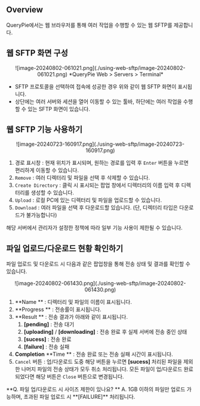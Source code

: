 
## Overview

QueryPie에서는 웹 브라우저를 통해 여러 작업을 수행할 수 있는 웹 SFTP를 제공합니다.


## 웹 SFTP 화면 구성

<p align="center">
![image-20240802-061021.png](./using-web-sftp/image-20240802-061021.png)
*QueryPie Web &gt; Servers &gt; Terminal*
</p>

* SFTP 프로토콜을 선택하여 접속에 성공한 경우 위와 같이 웹 SFTP 화면이 표시됩니다. 
* 상단에는 여러 서버와 세션을 열어 이동할 수 있는 툴바, 하단에는 여러 작업을 수행할 수 있는 SFTP 화면이 있습니다. 


## 웹 SFTP 기능 사용하기

<p align="center">
![image-20240723-160917.png](./using-web-sftp/image-20240723-160917.png)
</p>

1. 경로 표시창 : 현재 위치가 표시되며, 원하는 경로를 입력 후 `Enter` 버튼을 누르면 편리하게 이동할 수 있습니다.
2. `Remove` : 여러 디렉터리 및 파일을 선택 후 삭제할 수 있습니다. 
3. `Create Directory` : 클릭 시 표시되는 팝업 창에서 디렉터리의 이름 입력 후 디렉터리를 생성할 수 있습니다. 
4. `Upload` : 로컬 PC에 있는 디렉터리 및 파일을 업로드할 수 있습니다. 
5. `Download` : 여러 파일을 선택 후 다운로드할 있습니다. (단, 디렉터리 타입은 다운로드가 불가능합니다)

<Callout type="info">
해당 서버에서 관리자가 설정한 정책에 따라 일부 기능 사용이 제한될 수 있습니다.
</Callout>


## 파일 업로드/다운로드 현황 확인하기

파일 업로드 및 다운로드 시 다음과 같은 팝업창을 통해 전송 상태 및 결과를 확인할 수 있습니다.
<p align="center">
![image-20240802-061430.png](./using-web-sftp/image-20240802-061430.png)
</p>

1.  **Name ** : 디렉터리 및 파일의 이름이 표시됩니다. 
2.  **Progress ** : 전송률이 표시됩니다. 
3.  **Result ** : 전송 결과가 아래와 같이 표시됩니다. 
    1. **[pending]** : 전송 대기
    2. **[uploading]** / **[downloading]** : 전송 완료 후 실제 서버에 전송 중인 상태
    3. **[sucess]** : 전송 완료
    4. **[failure]** : 전송 실패 
4.  **Completion**   **Time ** : 전송 완료 또는 전송 실패 시간이 표시됩니다. 
5. `Cancel` 버튼 : 업/다운로드 도중 해당 버튼을 누르면 **[sucess]** 처리된 파일을 제외한 나머지 파일의 전송 상태가 모두 취소 처리됩니다. 모든 파일이 업/다운로드 완료되었다면 해당 버튼은 `Close` 버튼으로 변경됩니다. 

<Callout type="info">
**Q. 파일 업/다운로드 시 사이즈 제한이 있나요? **
A. 1GB 이하의 파일만 업로드 가능하며, 초과된 파일 업로드 시 **[FAILURE]** 처리됩니다.
</Callout>
